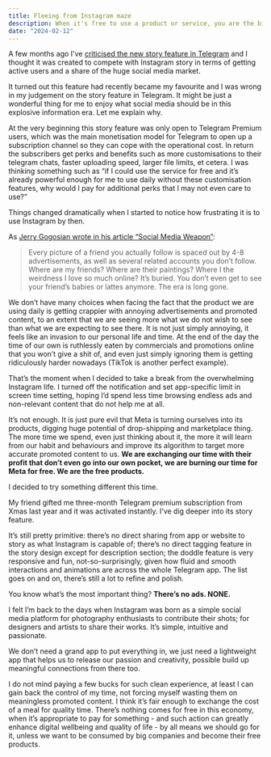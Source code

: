 ```yaml
---
title: Fleeing from Instagram maze
description: When it's free to use a product or service, you are the biggest product.
date: "2024-02-12"
---
```


A few months ago I've [criticised the new story feature in Telegram](https://blog.imwiththou.com/posts/telegram-story) and I thought it was created to compete with Instagram story in terms of getting active users and a share of the huge social media market.

It turned out this feature had recently became my favourite and I was wrong in my judgement on the story feature in Telegram. It might be just a wonderful thing for me to enjoy what social media should be in this explosive information era. Let me explain why. 

At the very beginning this story feature was only open to Telegram Premium users, which was the main monetisation model for Telegram to open up a subscription channel so they can cope with the operational cost. In return the subscribers get perks and benefits such as more customisations to their telegram chats, faster uploading speed, larger file limits, et cetera. I was thinking something such as “if I could use the service for free and it’s already powerful enough for me to use daily without these customisation features, why would I pay for additional perks that I may not even care to use?” 

Things changed dramatically when I started to notice how frustrating it is to use Instagram by then. 

As [Jerry Gogosian wrote in his article “Social Media Weapon”](https://real-review.org/home):

> Every picture of a friend you actually follow is spaced out by 4-8 advertisements, as well as several related accounts you don’t follow. Where are my friends? Where are their paintings? Where I the weirdness I love so much online? It’s buried. You don’t even get to see your friend’s babies or lattes anymore. The era is long gone.

We don’t have many choices when facing the fact that the product we are using daily is getting crappier with annoying advertisements and promoted content, to an extent that we are seeing more what we do not wish to see than what we are expecting to see there. It is not just simply annoying, it feels like an invasion to our personal life and time. At the end of the day the time of our own is ruthlessly eaten by commercials and promotions online that you won’t give a shit of, and even just simply ignoring them is getting ridiculously harder nowadays (TikTok is another perfect example). 

That’s the moment when I decided to take a break from the overwhelming Instagram life. I turned off the notification and set app-specific limit in screen time setting, hoping I’d spend less time browsing endless ads and non-relevant content that do not help me at all. 

It’s not enough. It is just pure evil that Meta is turning ourselves into its products, digging huge potential of drop-shipping and marketplace thing. The more time we spend, even just thinking about it, the more it will learn from our habit and behaviours and improve its algorithm to target more accurate promoted content to us. **We are exchanging our time with their profit that don’t even go into our own pocket, we are burning our time for Meta for free. We are the free products.**

I decided to try something different this time. 

My friend gifted me three-month Telegram premium subscription from Xmas last year and it was activated instantly. I’ve dig deeper into its story feature. 

It’s still pretty primitive: there’s no direct sharing from app or website to story as what Instagram is capable of; there’s no direct tagging feature in the story design except for description section; the doddle feature is very responsive and fun, not-so-surprisingly, given how fluid and smooth interactions and animations are across the whole Telegram app. The list goes on and on, there’s still a lot to refine and polish. 

You know what’s the most important thing? **There’s no ads. NONE.**

I felt I’m back to the days when Instagram was born as a simple social media platform for photography enthusiasts to contribute their shots; for designers and artists to share their works. It’s simple, intuitive and passionate. 

We don’t need a grand app to put everything in, we just need a lightweight app that helps us to release our passion and creativity, possible build up meaningful connections from there too. 

I do not mind paying a few bucks for such clean experience, at least I can gain back the control of my time, not forcing myself wasting them on meaningless promoted content. I think it’s fair enough to exchange the cost of a meal for quality time. There’s nothing comes for free in this economy, when it’s appropriate to pay for something - and such action can greatly enhance digital wellbeing and quality of life - by all means we should go for it, unless we want to be consumed by big companies and become their free products. 
